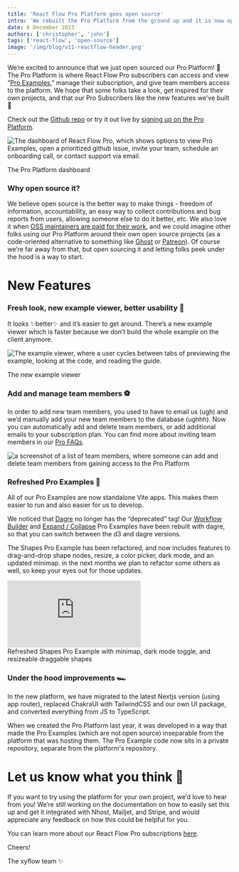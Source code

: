 ```yaml
---
title: 'React Flow Pro Platform goes open source'
intro: 'We rebuilt the Pro Platform from the ground up and it is now open source. We hope some folks can take inspiration for their own OSS projects, and the pro subscribers enjoy the new look and features.'
date: 6 December 2023
authors: ['christopher', 'john']
tags: ['react-flow', 'open-source']
image: '/img/blog/v11-reactflow-header.png'
---
```




We’re excited to announce that we just open sourced our Pro Platform! 🚀 The Pro Platform is where React Flow Pro subscribers can access and view “[Pro Examples](https://reactflow.dev/pro/examples),” manage their subscription, and give team members access to the platform. We hope that some folks take a look, get inspired for their own projects, and that our Pro Subscribers like the new features we've built 💫

Check out the [Github repo](https://github.com/xyflow/pro-platform) or try it out live by [signing up on the Pro Platform](https://pro.reactflow.dev).

<Image
  alt="The dashboard of React Flow Pro, which shows options to view Pro Examples, open a prioritized github issue, invite your team, schedule an onboarding call, or contact support via email."
  src="/img/blog/2023-pro-platform-oss/pro-dashboard.png"
  width={806}
  height={524}
  className="mt-4"
/>
<div className="text-center text-gray-500 mt-1">The Pro Platform dashboard</div>

### Why open source it?

We believe open source is the better way to make things - freedom of information, accountability, an easy way to collect contributions and bug reports from users, allowing someone else to do it better, etc. We also love it when [OSS maintainers are paid for their work](https://www.xyflow.com/blog/asking-for-money-for-open-source), and we could imagine other folks using our Pro Platform around their own open source projects (as a code-oriented alternative to something like [Ghost](https://ghost.org/) or [Patreon](https://www.patreon.com/)). Of course we’re far away from that, but open sourcing it and letting folks peek under the hood is a way to start.

# New Features

### Fresh look, new example viewer, better usability 🪩

It looks ✨better✨ and it’s easier to get around. There’s a new example viewer which is faster because we don’t build the whole example on the client anymore.

<Image
  alt="The example viewer, where a user cycles between tabs of previewing the example, looking at the code, and reading the guide."
  src="/img/blog/2023-pro-platform-oss/pro-new-example-viewer-4.gif"
  width={806}
  height={524}
  className="mt-4"
/>
<div className="text-center text-gray-500 mt-2">The new example viewer</div>

### Add and manage team members ⚽️

In order to add new team members, you used to have to email us (ugh) and we’d manually add your new team members to the database (ughhh). Now you can automatically add and delete team members, or add additional emails to your subscription plan. You can find more about inviting team members in our [Pro FAQs](https://reactflow.dev/pro).

<Image
  alt="a screenshot of a list of team members, where someone can add and delete team members from gaining access to the Pro Platform"
  src="/img/blog/2023-pro-platform-oss/pro-team-members.png"
  width={916}
  height={564}
  className="mt-4"
/>

### Refreshed Pro Examples 💫

All of our Pro Examples are now standalone Vite apps. This makes them easier to run and also easier for us to develop.

We noticed that [Dagre](https://github.com/dagrejs/dagre) no longer has the “deprecated” tag! Our [Workflow Builder](https://reactflow.dev/examples/layout/workflow-builder-starter) and [Expand / Collapse](https://reactflow.dev/examples/layout/expand-collapse) Pro Examples have been rebuilt with dagre, so that you can switch between the d3 and dagre versions.

The Shapes Pro Example has been refactored, and now includes features to drag-and-drop shape nodes, resize, a color picker, dark mode, and an updated minimap. in the next months we plan to refactor some others as well, so keep your eyes out for those updates.

<Bleed>
  <Embed
    lazy
    src="https://pro-examples.reactflow.dev/shapes"
    className="shadow-xs"
  />
  <div className="text-center text-gray-500 -mt-6">
    Refreshed Shapes Pro Example with minimap, dark mode toggle, and resizeable
    draggable shapes
  </div>
</Bleed>

### Under the hood improvements 🏎

In the new platform, we have migrated to the latest Nextjs version (using app router), replaced ChakraUI with TailwindCSS and our own UI package, and converted everything from JS to TypeScript.

When we created the Pro Platform last year, it was developed in a way that made the Pro Examples (which are not open source) inseparable from the platform that was hosting them. The Pro Example code now sits in a private repository, separate from the platform's repository.

# Let us know what you think 💭

If you want to try using the platform for your own project, we’d love to hear from you! We’re still working on the documentation on how to easily set this up and get it integrated with Nhost, Mailjet, and Stripe, and would appreciate any feedback on how this could be helpful for you.

You can learn more about our React Flow Pro subscriptions [here](https://pro.reactflow.dev/).

Cheers!

The xyflow team ✨
